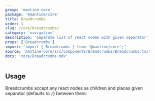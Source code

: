 ```yaml
---
group: 'mantine-core'
package: '@mantine/core'
title: Breadcrumbs
order: 1
slug: /core/breadcrumbs/
category: 'navigation'
description: 'Separate list of react nodes with given separator'
props: ['Breadcrumbs']
import: "import { Breadcrumbs } from '@mantine/core';"
source: 'mantine-core/src/components/Breadcrumbs/Breadcrumbs.tsx'
docs: 'core/Breadcrumbs.mdx'
---
```



## Usage

Breadcrumbs accept any react nodes as children
and places given separator (defaults to `/`) between them:

<Demo data={BreadcrumbsDemos.usage} />
